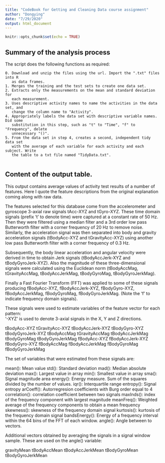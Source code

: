```yaml
---
title: "CodeBook for Getting and Cleaning Data course assignment"
author: "Dongying"
date: "7/29/2020"
output: html_document
---
```


```r
knitr::opts_chunk$set(echo = TRUE)
```

## Summary of the analysis process

The script does the following functions as required:  

    0. Download and unzip the files using the url. Import the ".txt" files into R 
       as data frames.  
    1. Merges the training and the test sets to create one data set.  
    2. Extracts only the measurements on the mean and standard deviation for 
       each measurement.  
    3. Uses descriptive activity names to name the activities in the data set, and
       change the column name to "Activity".  
    4. Appropriately labels the data set with descriptive variable names. Did some 
       substitution in this step, such as "t" to "Time", "f" to "Frequency", delete
       unnecessary "()".  
    5. From the data set in step 4, creates a second, independent tidy data set 
       with the average of each variable for each activity and each subject. Write
       the table to a txt file named "TidyData.txt".  
       
## Content of the output table.

This output contains average values of activity test results of a number of features. Here I quote the feature descriptions from the original explanation coming along with raw data.     

The features selected for this database come from the accelerometer and gyroscope 3-axial raw signals tAcc-XYZ and tGyro-XYZ. These time domain signals (prefix 't' to denote time) were captured at a constant rate of 50 Hz. Then they were filtered using a median filter and a 3rd order low pass Butterworth filter with a corner frequency of 20 Hz to remove noise. Similarly, the acceleration signal was then separated into body and gravity acceleration signals (tBodyAcc-XYZ and tGravityAcc-XYZ) using another low pass Butterworth filter with a corner frequency of 0.3 Hz.   

Subsequently, the body linear acceleration and angular velocity were derived in time to obtain Jerk signals (tBodyAccJerk-XYZ and tBodyGyroJerk-XYZ). Also the magnitude of these three-dimensional signals were calculated using the Euclidean norm (tBodyAccMag, tGravityAccMag, tBodyAccJerkMag, tBodyGyroMag, tBodyGyroJerkMag).   

Finally a Fast Fourier Transform (FFT) was applied to some of these signals producing fBodyAcc-XYZ, fBodyAccJerk-XYZ, fBodyGyro-XYZ, fBodyAccJerkMag, fBodyGyroMag, fBodyGyroJerkMag. (Note the 'f' to indicate frequency domain signals).   

These signals were used to estimate variables of the feature vector for each pattern:  
'-XYZ' is used to denote 3-axial signals in the X, Y and Z directions.  

tBodyAcc-XYZ
tGravityAcc-XYZ
tBodyAccJerk-XYZ
tBodyGyro-XYZ
tBodyGyroJerk-XYZ
tBodyAccMag
tGravityAccMag
tBodyAccJerkMag
tBodyGyroMag
tBodyGyroJerkMag
fBodyAcc-XYZ
fBodyAccJerk-XYZ
fBodyGyro-XYZ
fBodyAccMag
fBodyAccJerkMag
fBodyGyroMag
fBodyGyroJerkMag

The set of variables that were estimated from these signals are: 

mean(): Mean value
std(): Standard deviation
mad(): Median absolute deviation 
max(): Largest value in array
min(): Smallest value in array
sma(): Signal magnitude area
energy(): Energy measure. Sum of the squares divided by the number of values. 
iqr(): Interquartile range 
entropy(): Signal entropy
arCoeff(): Autorregresion coefficients with Burg order equal to 4
correlation(): correlation coefficient between two signals
maxInds(): index of the frequency component with largest magnitude
meanFreq(): Weighted average of the frequency components to obtain a mean frequency
skewness(): skewness of the frequency domain signal 
kurtosis(): kurtosis of the frequency domain signal 
bandsEnergy(): Energy of a frequency interval within the 64 bins of the FFT of each window.
angle(): Angle between to vectors.

Additional vectors obtained by averaging the signals in a signal window sample. These are used on the angle() variable:

gravityMean
tBodyAccMean
tBodyAccJerkMean
tBodyGyroMean
tBodyGyroJerkMean


